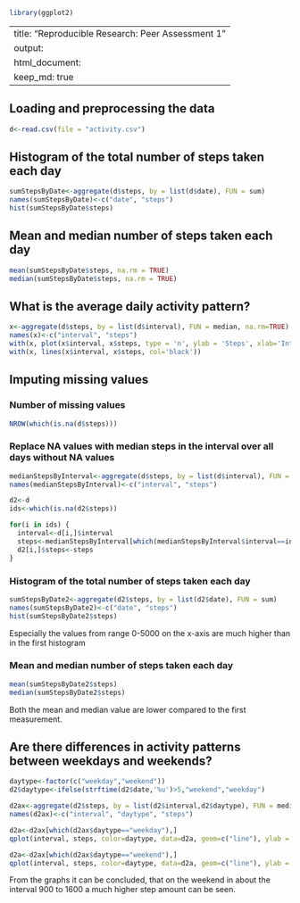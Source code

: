 ```r
library(ggplot2)
```

---
title: "Reproducible Research: Peer Assessment 1"
output: 
  html_document:
    keep_md: true
---


## Loading and preprocessing the data

```r
d<-read.csv(file = "activity.csv")
```

## Histogram of the total number of steps taken each day

```r
sumStepsByDate<-aggregate(d$steps, by = list(d$date), FUN = sum)
names(sumStepsByDate)<-c("date", "steps")
hist(sumStepsByDate$steps)
```

## Mean and median number of steps taken each day
```r
mean(sumStepsByDate$steps, na.rm = TRUE)
median(sumStepsByDate$steps, na.rm = TRUE)
```

## What is the average daily activity pattern?
```r
x<-aggregate(d$steps, by = list(d$interval), FUN = median, na.rm=TRUE)
names(x)<-c("interval", "steps")
with(x, plot(x$interval, x$steps, type = 'n', ylab = 'Steps', xlab='Interval'))
with(x, lines(x$interval, x$steps, col='black'))
```

## Imputing missing values

### Number of missing values
```r
NROW(which(is.na(d$steps)))
```

### Replace NA values with median steps in the interval over all days without NA values
```r
medianStepsByInterval<-aggregate(d$steps, by = list(d$interval), FUN = median, na.rm=TRUE)
names(medianStepsByInterval)<-c("interval", "steps")

d2<-d
ids<-which(is.na(d2$steps))

for(i in ids) {
  interval<-d[i,]$interval
  steps<-medianStepsByInterval[which(medianStepsByInterval$interval==interval),]$steps
  d2[i,]$steps<-steps
}
```

### Histogram of the total number of steps taken each day
```r
sumStepsByDate2<-aggregate(d2$steps, by = list(d2$date), FUN = sum)
names(sumStepsByDate2)<-c("date", "steps")
hist(sumStepsByDate2$steps)
```

Especially the values from range 0-5000 on the x-axis are much higher than in the first histogram

### Mean and median number of steps taken each day
```r
mean(sumStepsByDate2$steps)
median(sumStepsByDate2$steps)
```

Both the mean and median value are lower compared to the first measurement.

## Are there differences in activity patterns between weekdays and weekends?
```r
daytype<-factor(c("weekday","weekend"))
d2$daytype<-ifelse(strftime(d2$date,'%u')>5,"weekend","weekday")

d2ax<-aggregate(d2$steps, by = list(d2$interval,d2$daytype), FUN = median)
names(d2ax)<-c("interval", "daytype", "steps")

d2a<-d2ax[which(d2ax$daytype=="weekday"),]
qplot(interval, steps, color=daytype, data=d2a, geom=c("line"), ylab = '', main = '')

d2a<-d2ax[which(d2ax$daytype=="weekend"),]
qplot(interval, steps, color=daytype, data=d2a, geom=c("line"), ylab = '', main = '')
```

From the graphs it can be concluded, that on the weekend in about the interval 900 to 1600 a much higher step amount can be seen.
